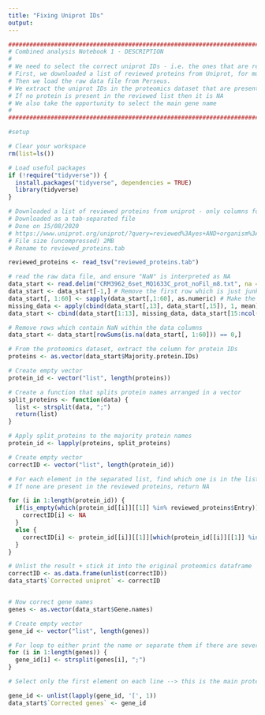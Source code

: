 ```yaml
---
title: "Fixing Uniprot IDs"
output: 
---
```


```r
#######################################################################################################################################
# Combined analysis Notebook 1 - DESCRIPTION
#
# We need to select the correct uniprot IDs - i.e. the ones that are reviewed
# First, we downloaded a list of reviewed proteins from Uniprot, for mus musculus.
# Then we load the raw data file from Perseus.
# We extract the uniprot IDs in the proteomics dataset that are present in the reviewed list
# If no protein is present in the reviewed list then it is NA
# We also take the opportunity to select the main gene name
#
#######################################################################################################################################
```

```r
#setup

# Clear your workspace
rm(list=ls())

# Load useful packages
if (!require("tidyverse")) {
  install.packages("tidyverse", dependencies = TRUE)
  library(tidyverse)
}
```

```r
# Downloaded a list of reviewed proteins from uniprot - only columns for Entry, Protein names, Gene names, Length.
# Downloaded as a tab-separated file
# Done on 15/08/2020
# https://www.uniprot.org/uniprot/?query=reviewed%3Ayes+AND+organism%3A%22Mus+musculus+%28Mouse%29+%5B10090%5D%22+AND+proteome%3Aup000000589&sort=genes&desc=no
# File size (uncompressed) 2MB
# Rename to reviewed_proteins.tab

reviewed_proteins <- read_tsv("reviewed_proteins.tab")

# read the raw data file, and ensure "NaN" is interpreted as NA
data_start <- read.delim("CRM3962_6set_MQ1633C_prot_noFil_m8.txt", na = c("NaN"), stringsAsFactors = F)
data_start <- data_start[-1,] # Remove the first row which is just junk
data_start[, 1:60] <- sapply(data_start[,1:60], as.numeric) # Make the data numeric - in our case the file is organised like this
missing_data <- apply(cbind(data_start[,13], data_start[,15]), 1, mean) # Infer values for CKO sample 12 which was missing
data_start <- cbind(data_start[1:13], missing_data, data_start[15:ncol(data_start)])

# Remove rows which contain NaN within the data columns
data_start <- data_start[rowSums(is.na(data_start[, 1:60])) == 0,]

# From the proteomics dataset, extract the column for protein IDs
proteins <- as.vector(data_start$Majority.protein.IDs)

# Create empty vector
protein_id <- vector("list", length(proteins))

# Create a function that splits protein names arranged in a vector
split_proteins <- function(data) {
  list <- strsplit(data, ";")
  return(list)
}

# Apply split_proteins to the majority protein names
protein_id <- lapply(proteins, split_proteins)

# Create empty vector
correctID <- vector("list", length(protein_id))

# For each element in the separated list, find which one is in the list of reviewed proteins
# If none are present in the reviewed proteins, return NA

for (i in 1:length(protein_id)) {
  if(is_empty(which(protein_id[[i]][[1]] %in% reviewed_proteins$Entry))) {
    correctID[i] <- NA
  }
  else {
    correctID[i] <- protein_id[[i]][[1]][which(protein_id[[i]][[1]] %in% reviewed_proteins$Entry)]
  }
}

# Unlist the result + stick it into the original proteomics dataframe
correctID <- as.data.frame(unlist(correctID))
data_start$`Corrected uniprot` <- correctID


# Now correct gene names
genes <- as.vector(data_start$Gene.names)

# Create empty vector
gene_id <- vector("list", length(genes))

# For loop to either print the name or separate them if there are several in one line
for (i in 1:length(genes)) {
  gene_id[i] <- strsplit(genes[i], ";")
}

# Select only the first element on each line --> this is the main protein for each line then attach it to the first column of the total proteome dataframe

gene_id <- unlist(lapply(gene_id, '[', 1))
data_start$`Corrected genes` <- gene_id

```










